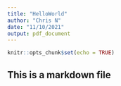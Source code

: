 ```yaml
---
title: "HelloWorld"
author: "Chris N"
date: "11/10/2021"
output: pdf_document
---
```


```r
knitr::opts_chunk$set(echo = TRUE)
```

## This is a markdown file
